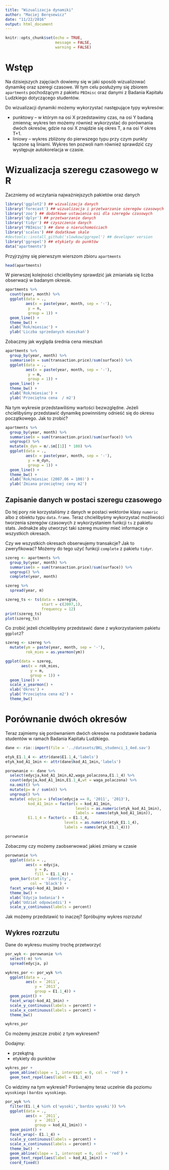 ```yaml
---
title: "Wizualizacja dynamiki"
author: "Maciej Beręsewicz"
date: "11/22/2016"
output: html_document
---
```


```r
knitr::opts_chunk$set(echo = TRUE,
                      message = FALSE, 
                      warning = FALSE)
```

# Wstęp

Na dzisiejszych zajęciach dowiemy się w jaki sposób wizualizować dynamikę oraz szeregi czasowe. W tym celu posłużymy się zbiorem `apartments` pochodzącym z pakietu `PBImisc` oraz danymi z Badania Kapitału Ludzkiego dotyczącego studentów.

Do wizualizacji dynamiki możemy wykorzystać następujące typy wykresów:

* punktowy -- w którym na osi X przedstawimy czas, na osi Y badaną zmienną; wykres ten możemy również wykorzystać do porównania dwóch okresów, gdzie na osi X znajdzie się okres T, a na osi Y okres  T+1.
* liniowy -- wykres zbliżony do pierwszego typu przy czym punkty łączone są liniami. Wykres ten pozwoli nam również sprawdzić czy występuje autokorelacja w czasie.

# Wizualizacja szeregu czasowego w R

Zaczniemy od wczytania najważniejszych pakietów oraz danych

```r
library('ggplot2') ## wizualizacja danych
library('forecast') ## wizualizacja i przetwarzanie szeregów czasowych
library('zoo') ## dodatkowe ustawienia osi dla szeregów czasowych
library('dplyr') ## przetwarzanie danych
library('tidyr') ## czyszczenie danych
library('PBImisc') ## dane o nieruchomościach
library('scales') ### dodatkowe skale
#devtools::install_github('slowkow/ggrepel') ## developer version
library('ggrepel') ## etykiety do punktów
data("apartments")
```


Przyjrzyjmy się pierwszym wierszom zbioru `apartments`

```r
head(apartments)
```


W pierwszej kolejności chcielibyśmy sprawdzić jak zmianiała się liczba obserwacji w badanym okresie.

```r
apartments %>%
  count(year, month) %>%
  ggplot(data = .,
         aes(x = paste(year, month, sep = '-'),
          y = n,
          group = 1)) +
  geom_line() +
  theme_bw() +
  xlab('Rok/miesiac') +
  ylab('Liczba sprzedanych mieszkań')
```

Zobaczmy jak wygląda średnia cena mieszkań

```r
apartments %>%
  group_by(year, month) %>%
  summarise(m = sum(transaction.price)/sum(surface)) %>% 
  ggplot(data = .,
         aes(x = paste(year, month, sep = '-'),
          y = m,
          group = 1)) +
  geom_line() +
  theme_bw() +
  xlab('Rok/miesiac') +
  ylab('Przeciętna cena  / m2')
```


Na tym wykresie przedstawiliśmy wartości bezwzględne. Jeżeli chcielibyśmy przedstawić dynamikę powinniśmy odnieść się do okresu początkowego. Jak to zrobić? 

```r
apartments %>%
  group_by(year, month) %>%
  summarise(m = sum(transaction.price)/sum(surface)) %>%
  ungroup() %>%
  mutate(m_dyn = m/.$m[[1]] * 100) %>% 
  ggplot(data = .,
         aes(x = paste(year, month, sep = '-'),
          y = m_dyn,
          group = 1)) +
  geom_line() +
  theme_bw() +
  xlab('Rok/miesiac (2007.06 = 100)') +
  ylab('Zmiana przeciętnej ceny m2')
```


## Zapisanie danych w postaci szeregu czasowego

Do tej pory nie korzystaliśmy z danych w postaci wektorów klasy `numeric` albo z obiektu typu `data.frame`. Teraz chcielibyśmy wykorzystać możliwości tworzenia szeregów czasowych z wykorzystaniem funkcji `ts` z pakietu stats. Jednakże aby utworzyć taki szereg musimy mieć informacje o wszystkich okresach.

Czy we wszystkich okresach obserwujemy transakcje? Jak to zweryfikować? Możemy do tego użyć funkcji `complete` z pakietu `tidyr`.

```r
szereg <- apartments %>%
  group_by(year, month) %>%
  summarise(m = sum(transaction.price)/sum(surface)) %>%
  ungroup() %>%
  complete(year, month)

szereg %>%
  spread(year, m)
```

```r
szereg_ts <- ts(data = szereg$m,
                start = c(2007,1),
                frequency = 12)
print(szereg_ts)
plot(szereg_ts)
```


Co zrobić jeżeli chcielibyśmy przedstawić dane z wykorzystaniem pakietu `ggplot2`?

```r
szereg <- szereg %>%
  mutate(ym = paste(year, month, sep = '-'),
         rok_mies = as.yearmon(ym))

ggplot(data = szereg, 
       aes(x = rok_mies,
           y = m,
           group = 1)) +
  geom_line() +
  scale_x_yearmon() +
  xlab('Okres') +
  ylab('Przeciętna cena m2') +
  theme_bw()
```


# Porównanie dwóch okresów

Teraz zajmiemy się porównaniem dwóch okresów na podstawie badania studentów w ramach Badania Kapitału Ludzkiego.


```r
dane <- rio::import(file = '../datasets/BKL_studenci_1_4ed.sav')

etyk_E1.1_4 <- attr(dane$E1.1_4,'labels')
etyk_kod_A1_1min <- attr(dane$kod_A1_1min,'labels')

porownanie <- dane %>%
  select(edycja,kod_A1_1min,A2,waga_polaczona,E1.1_4) %>%
  count(edycja,kod_A1_1min,E1.1_4,wt = waga_polaczona) %>%
  na.omit() %>%
  mutate(p= n / sum(n)) %>%
  ungroup() %>%
  mutate( edycja = ifelse(edycja == 0, '2011', '2013'),
          kod_A1_1min = factor(x = kod_A1_1min,
                               levels = as.numeric(etyk_kod_A1_1min),
                               labels = names(etyk_kod_A1_1min)),
          E1.1_4 = factor(x = E1.1_4,
                          levels = as.numeric(etyk_E1.1_4),
                          labels = names(etyk_E1.1_4))) 

porownanie
```


Zobaczmy czy możemy zaobserwować jakieś zmiany w czasie

```r
porownanie %>%
  ggplot(data = .,
         aes(x = edycja,
             y = p,
             fill = E1.1_4)) +
  geom_bar(stat = 'identity',
           col = 'black') +
  facet_wrap(~kod_A1_1min) +
  theme_bw() +
  xlab('Edycja badania') +
  ylab('Udział odpowiedzi') +
  scale_y_continuous(labels = percent)
```


Jak możemy przedstawić to inaczej? Spróbujmy wykres rozrzutu!

## Wykres rozrzutu

Dane do wykresu musimy trochę przetworzyć

```r
por_wyk <- porownanie %>%
  select(-n) %>%
  spread(edycja, p)

wykres_por <- por_wyk %>%
  ggplot(data = .,
         aes(x = `2011`,
             y = `2013`,
             group = E1.1_4)) +
  geom_point() +
  facet_wrap(~kod_A1_1min) +
  scale_y_continuous(labels = percent) +
  scale_x_continuous(labels = percent) +
  theme_bw()

wykres_por
```

Co możemy jeszcze zrobić z tym wykresem? 

Dodajmy:

+ przekątną
+ etykiety do punktów

```r
wykres_por +
  geom_abline(slope = 1, intercept = 0, col = 'red') +
  geom_text_repel(aes(label = E1.1_4))
```


Co widzimy na tym wykresie?  Porównajmy teraz uczelnie dla poziomu `wysokiego` i `bardzo wysokiego`.
 
```r
por_wyk %>%
  filter(E1.1_4 %in% c('wysoki','bardzo wysoki')) %>% 
  ggplot(data = .,
         aes(x = `2011`,
             y = `2013`,
             group = kod_A1_1min)) +
  geom_point() +
  facet_wrap(~ E1.1_4) +
  scale_y_continuous(labels = percent) +
  scale_x_continuous(labels = percent) +
  theme_bw()  +
  geom_abline(slope = 1, intercept = 0, col = 'red') +
  geom_text_repel(aes(label = kod_A1_1min)) +
  coord_fixed()
```


